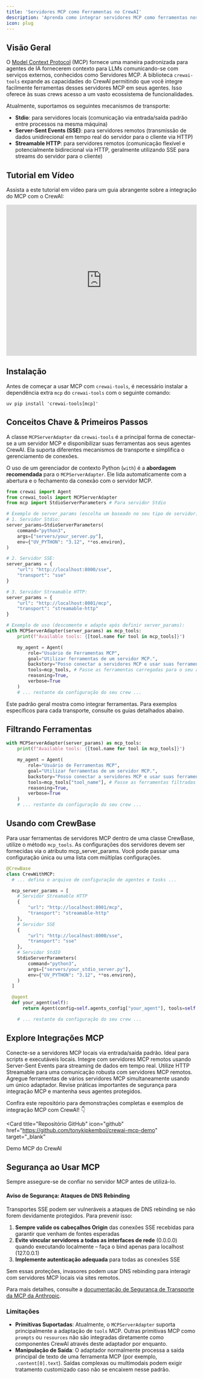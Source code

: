 ```yaml
---
title: 'Servidores MCP como Ferramentas no CrewAI'
description: 'Aprenda como integrar servidores MCP como ferramentas nos seus agentes CrewAI usando a biblioteca `crewai-tools`.'
icon: plug
---
```


## Visão Geral

O [Model Context Protocol](https://modelcontextprotocol.io/introduction) (MCP) fornece uma maneira padronizada para agentes de IA fornecerem contexto para LLMs comunicando-se com serviços externos, conhecidos como Servidores MCP.
A biblioteca `crewai-tools` expande as capacidades do CrewAI permitindo que você integre facilmente ferramentas desses servidores MCP em seus agentes.
Isso oferece às suas crews acesso a um vasto ecossistema de funcionalidades.

Atualmente, suportamos os seguintes mecanismos de transporte:

- **Stdio**: para servidores locais (comunicação via entrada/saída padrão entre processos na mesma máquina)
- **Server-Sent Events (SSE)**: para servidores remotos (transmissão de dados unidirecional em tempo real do servidor para o cliente via HTTP)
- **Streamable HTTP**: para servidores remotos (comunicação flexível e potencialmente bidirecional via HTTP, geralmente utilizando SSE para streams do servidor para o cliente)

## Tutorial em Vídeo
Assista a este tutorial em vídeo para um guia abrangente sobre a integração do MCP com o CrewAI:

<iframe
  width="100%"
  height="400"
  src="https://www.youtube.com/embed/TpQ45lAZh48"
  title="CrewAI MCP Integration Guide"
  frameborder="0"
  style={{ borderRadius: '10px' }}
  allow="accelerometer; autoplay; clipboard-write; encrypted-media; gyroscope; picture-in-picture"
  allowfullscreen
></iframe>

## Instalação

Antes de começar a usar MCP com `crewai-tools`, é necessário instalar a dependência extra `mcp` do `crewai-tools` com o seguinte comando:

```shell
uv pip install 'crewai-tools[mcp]'
```

## Conceitos Chave & Primeiros Passos

A classe `MCPServerAdapter` da `crewai-tools` é a principal forma de conectar-se a um servidor MCP e disponibilizar suas ferramentas aos seus agentes CrewAI. Ela suporta diferentes mecanismos de transporte e simplifica o gerenciamento de conexões.

O uso de um gerenciador de contexto Python (`with`) é a **abordagem recomendada** para o `MCPServerAdapter`. Ele lida automaticamente com a abertura e o fechamento da conexão com o servidor MCP.

```python
from crewai import Agent
from crewai_tools import MCPServerAdapter
from mcp import StdioServerParameters # Para servidor Stdio

# Exemplo de server_params (escolha um baseado no seu tipo de servidor):
# 1. Servidor Stdio:
server_params=StdioServerParameters(
    command="python3",
    args=["servers/your_server.py"],
    env={"UV_PYTHON": "3.12", **os.environ},
)

# 2. Servidor SSE:
server_params = {
    "url": "http://localhost:8000/sse",
    "transport": "sse"
}

# 3. Servidor Streamable HTTP:
server_params = {
    "url": "http://localhost:8001/mcp",
    "transport": "streamable-http"
}

# Exemplo de uso (descomente e adapte após definir server_params):
with MCPServerAdapter(server_params) as mcp_tools:
    print(f"Available tools: {[tool.name for tool in mcp_tools]}")

    my_agent = Agent(
        role="Usuário de Ferramentas MCP",
        goal="Utilizar ferramentas de um servidor MCP.",
        backstory="Posso conectar a servidores MCP e usar suas ferramentas.",
        tools=mcp_tools, # Passe as ferramentas carregadas para o seu agente
        reasoning=True,
        verbose=True
    )
    # ... restante da configuração do seu crew ...
```
Este padrão geral mostra como integrar ferramentas. Para exemplos específicos para cada transporte, consulte os guias detalhados abaixo.

## Filtrando Ferramentas

```python
with MCPServerAdapter(server_params) as mcp_tools:
    print(f"Available tools: {[tool.name for tool in mcp_tools]}")

    my_agent = Agent(
        role="Usuário de Ferramentas MCP",
        goal="Utilizar ferramentas de um servidor MCP.",
        backstory="Posso conectar a servidores MCP e usar suas ferramentas.",
        tools=mcp_tools["tool_name"], # Passe as ferramentas filtradas para o seu agente
        reasoning=True,
        verbose=True
    )
    # ... restante da configuração do seu crew ...
```

## Usando com CrewBase

Para usar ferramentas de servidores MCP dentro de uma classe CrewBase, utilize o método `mcp_tools`. As configurações dos servidores devem ser fornecidas via o atributo mcp_server_params. Você pode passar uma configuração única ou uma lista com múltiplas configurações.

```python
@CrewBase
class CrewWithMCP:
  # ... defina o arquivo de configuração de agentes e tasks ...

  mcp_server_params = [
    # Servidor Streamable HTTP
    {
        "url": "http://localhost:8001/mcp",
        "transport": "streamable-http"
    },
    # Servidor SSE
    {
        "url": "http://localhost:8000/sse",
        "transport": "sse"
    },
    # Servidor StdIO
    StdioServerParameters(
        command="python3",
        args=["servers/your_stdio_server.py"],
        env={"UV_PYTHON": "3.12", **os.environ},
    )
  ]

  @agent
  def your_agent(self):
      return Agent(config=self.agents_config["your_agent"], tools=self.get_mcp_tools()) # você também pode filtrar quais ferramentas estarão disponíveis

    # ... restante da configuração do seu crew ...
```
## Explore Integrações MCP

<CardGroup cols={2}>
  <Card
    title="Transporte Stdio"
    icon="server"
    href="/pt-BR/mcp/stdio"
    color="#3B82F6"
  >
    Conecte-se a servidores MCP locais via entrada/saída padrão. Ideal para scripts e executáveis locais.
  </Card>
  <Card
    title="Transporte SSE"
    icon="wifi"
    href="/pt-BR/mcp/sse"
    color="#10B981"
  >
    Integre com servidores MCP remotos usando Server-Sent Events para streaming de dados em tempo real.
  </Card>
  <Card
    title="Transporte HTTP Streamable"
    icon="globe"
    href="/pt-BR/mcp/streamable-http"
    color="#F59E0B"
  >
    Utilize HTTP Streamable para uma comunicação robusta com servidores MCP remotos.
  </Card>
  <Card
    title="Conectando a Múltiplos Servidores"
    icon="layer-group"
    href="/pt-BR/mcp/multiple-servers"
    color="#8B5CF6"
  >
    Agregue ferramentas de vários servidores MCP simultaneamente usando um único adaptador.
  </Card>
  <Card
    title="Considerações de Segurança"
    icon="lock"
    href="/pt-BR/mcp/security"
    color="#EF4444"
  >
    Revise práticas importantes de segurança para integração MCP e mantenha seus agentes protegidos.
  </Card>
</CardGroup>

Confira este repositório para demonstrações completas e exemplos de integração MCP com CrewAI! 👇

<Card
title="Repositório GitHub"
icon="github"
href="https://github.com/tonykipkemboi/crewai-mcp-demo"
target="_blank"
>
Demo MCP do CrewAI
</Card>

## Segurança ao Usar MCP
<Warning>
Sempre assegure-se de confiar no servidor MCP antes de utilizá-lo.
</Warning>

#### Aviso de Segurança: Ataques de DNS Rebinding
Transportes SSE podem ser vulneráveis a ataques de DNS rebinding se não forem devidamente protegidos.
Para prevenir isso:

1. **Sempre valide os cabeçalhos Origin** das conexões SSE recebidas para garantir que venham de fontes esperadas
2. **Evite vincular servidores a todas as interfaces de rede** (0.0.0.0) quando executando localmente – faça o bind apenas para localhost (127.0.0.1)
3. **Implemente autenticação adequada** para todas as conexões SSE

Sem essas proteções, invasores podem usar DNS rebinding para interagir com servidores MCP locais via sites remotos.

Para mais detalhes, consulte a [documentação de Segurança de Transporte da MCP da Anthropic](https://modelcontextprotocol.io/docs/concepts/transports#security-considerations).

### Limitações
*   **Primitivas Suportadas**: Atualmente, o `MCPServerAdapter` suporta principalmente a adaptação de `tools` MCP.
Outras primitivas MCP como `prompts` ou `resources` não são integradas diretamente como componentes CrewAI através deste adaptador por enquanto.
*   **Manipulação de Saída**: O adaptador normalmente processa a saída principal de texto de uma ferramenta MCP (por exemplo, `.content[0].text`). Saídas complexas ou multimodais podem exigir tratamento customizado caso não se encaixem nesse padrão.
